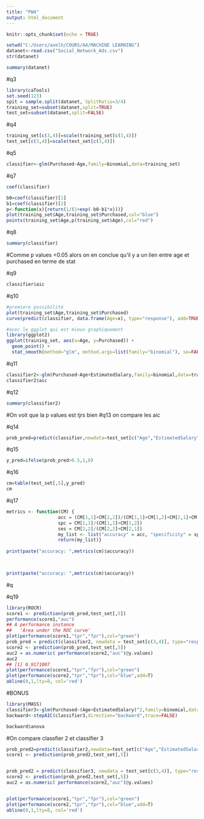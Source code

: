 ```yaml
---
title: "PW4"
output: html_document
---
```


```r
knitr::opts_chunk$set(echo = TRUE)
```
```r
setwd("C:/Users/axelh/COURS/A4/MACHINE LEARNING")
datanet<-read.csv("Social_Network_Ads.csv")
str(datanet)
```


```r
summary(datanet)
```
#q3
```r
library(caTools)
set.seed(123)
spit = sample.split(datanet, SplitRatio=3/4)
training_set=subset(datanet,split=TRUE)
test_set=subset(datanet,split=FALSE)

```

#q4

```r
training_set[c(3,4)]=scale(training_set[c(3,4)])
test_set[c(3,4)]=scale(test_set[c(3,4)])
```

#q5


```r
classifier<-glm(Purchased~Age,family=binomial,data=training_set)
```

#q7
```r
coef(classifier)
```

```r
b0=coef(classifier)[1]
b1=coef(classifier)[2]
p<-function(x){return(1/(1+exp(-b0-b1*x)))}
plot(training_set$Age,training_set$Purchased,col="blue")
points(training_set$Age,p(training_set$Age),col="red")
```

#q8
```r
summary(classifier)
```
#Comme p values <0.05 alors on en conclue qu'il y a un lien entre age et purchased en terme de stat

#q9
```r

classifier$aic
```


#q10
```r
#premiere possibilité
plot(training_set$Age,training_set$Purchased)
curve(predict(classifier, data.frame(Age=x), type="response"), add=TRUE)

#avec le ggplot qui est mieux graphiquement
library(ggplot2)
ggplot(training_set, aes(x=Age, y=Purchased)) +
  geom_point() +
  stat_smooth(method="glm", method.args=list(family="binomial"), se=FALSE)

```


#q11
```r
classifier2<-glm(Purchased~Age+EstimatedSalary,family=binomial,data=training_set)
classifier2$aic
```
#q12
```r
summary(classifier2)
```
#On voit que la p values est tjrs bien
#q13 on compare les aic

#q14
```r
prob_pred=predict(classifier,newdata=test_set[c("Age","EstimatedSalary")],type="response")

```
#q15
```r
y_pred=ifelse(prob_pred>0.5,1,0)
```

#q16
```r
cm=table(test_set[,5],y_pred)
cm
```


#q17
```r
metrics <- function(CM) {
                   acc = (CM[1,1]+CM[2,2])/(CM[1,1]+CM[1,2]+CM[2,1]+CM[2,2])
                   spc = CM[1,1]/(CM[1,1]+CM[1,2])
                   ses = CM[2,2]/(CM[2,2]+CM[2,1])
                   my_list <- list("accuracy" = acc, "specificity" = spc, "sensitivity" = ses)
                   return(my_list)}
 
print(paste("accuracy: ",metrics(cm)$accuracy))

  


```
```r

print(paste("accuracy: ",metrics(cm)$accuracy))

```



#q


#q19
```r
library(ROCR)
score1 <- prediction(prob_pred,test_set[,5])
performance(score1,"auc")
## A performance instance
##   'Area under the ROC curve'
plot(performance(score1,"tpr","fpr"),col="green")
prob_pred = predict(classifier2, newdata = test_set[c(3,4)], type="response")
score2 <- prediction(prob_pred,test_set[,5])
auc2 = as.numeric( performance(score2,"auc")@y.values)
auc2
## [1] 0.9171007
plot(performance(score1,"tpr","fpr"),col="green")
plot(performance(score2,"tpr","fpr"),col="blue",add=T)
abline(0,1,lty=8, col='red')

```

#BONUS
```r
library(MASS)
classifier3<-glm(Purchased~(Age+EstimatedSalary)^2,family=binomial,data=training_set)
backward<-stepAIC(classifier3,direction="backward",trace=FALSE)

backward$anova
```
#On compare classfier 2 et classifier 3
```r
prob_pred2=predict(classifier2,newdata=test_set[c("Age","EstimatedSalary")],type="response")
score1 <- prediction(prob_pred2,test_set[,5])


prob_pred2 = predict(classifier3, newdata = test_set[c(3,4)], type="response")
score2 <- prediction(prob_pred2,test_set[,5])
auc2 = as.numeric( performance(score2,"auc")@y.values)


plot(performance(score1,"tpr","fpr"),col="green")
plot(performance(score2,"tpr","fpr"),col="blue",add=T)
abline(0,1,lty=8, col='red')

```











